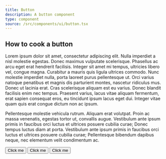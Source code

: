 ```yaml
---
title: Button
description: A button component
type: component
source: /src/components/ui/button.tsx
---
```



## How to cook a button

Lorem ipsum dolor sit amet, consectetur adipiscing elit. Nulla imperdiet a nisl molestie egestas. Donec maximus vulputate scelerisque. Phasellus ac arcu eget erat hendrerit facilisis. Integer sit amet mi tempus, ultricies libero vel, congue magna. Curabitur a mauris quis ligula ultrices commodo. Nunc molestie imperdiet nulla, porta laoreet purus pellentesque ut. Orci varius natoque penatibus et magnis dis parturient montes, nascetur ridiculus mus. Donec ut lacinia erat. Cras scelerisque aliquam est eu varius. Donec blandit facilisis enim nec tempus. Praesent varius, lacus vitae aliquam fermentum, erat sapien consequat eros, eu tincidunt ipsum lacus eget dui. Integer vitae quam quis erat congue dictum non ac ipsum.

Pellentesque molestie vehicula rutrum. Aliquam erat volutpat. Proin ac massa venenatis, egestas tortor ut, convallis augue. Vestibulum ante ipsum primis in faucibus orci luctus et ultrices posuere cubilia curae; Donec tempus luctus diam at porta. Vestibulum ante ipsum primis in faucibus orci luctus et ultrices posuere cubilia curae; Pellentesque bibendum dapibus neque, nec elementum velit condimentum ac.

<Button>Click me</Button>
<Button variant="secondary">Click me</Button>
<Button variant="destructive">Click me</Button>